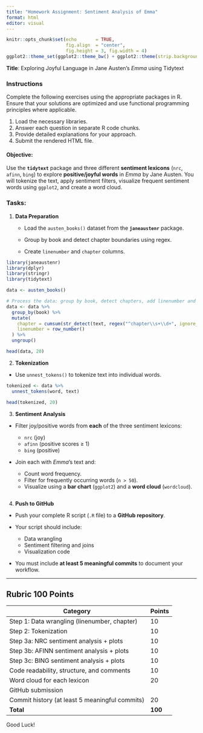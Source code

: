 ```yaml
---
title: "Homework Assignment: Sentiment Analysis of Emma"
format: html
editor: visual
---
```


```r
knitr::opts_chunk$set(echo       = TRUE, 
                      fig.align  = "center",
                      fig.height = 3, fig.width = 4)
ggplot2::theme_set(ggplot2::theme_bw() + ggplot2::theme(strip.background = ggplot2::element_rect(fill = "white")))
```

**Title**: Exploring Joyful Language in Jane Austen’s *Emma* using Tidytext

### **Instructions**

Complete the following exercises using the appropriate packages in R. Ensure that your solutions are optimized and use functional programming principles where applicable.

1.  Load the necessary libraries.
2.  Answer each question in separate R code chunks.
3.  Provide detailed explanations for your approach.
4.  Submit the rendered HTML file.

#### **Objective**:

Use the **`tidytext`** package and three different **sentiment lexicons** (`nrc`, `afinn`, `bing`) to explore **positive/joyful words** in *Emma* by Jane Austen. You will tokenize the text, apply sentiment filters, visualize frequent sentiment words using `ggplot2`, and create a word cloud.

### **Tasks**:

1.  **Data Preparation**

    -   Load the `austen_books()` dataset from the **`janeaustenr`** package.

    -   Group by book and detect chapter boundaries using regex.

    -   Create `linenumber` and `chapter` columns.

```r

library(janeaustenr)
library(dplyr)
library(stringr)
library(tidytext)

data <- austen_books()

# Process the data: group by book, detect chapters, add linenumber and chapter columns
data <- data %>%
  group_by(book) %>%
  mutate(
    chapter = cumsum(str_detect(text, regex("^chapter\\s+\\d+", ignore_case = TRUE))),
    linenumber = row_number()
  ) %>%
  ungroup()

head(data, 20)

```

2.  **Tokenization**

-   Use `unnest_tokens()` to tokenize text into individual words.

```r

tokenized <- data %>%
  unnest_tokens(word, text)

head(tokenized, 20)
```

3.  **Sentiment Analysis**

-   Filter joy/positive words from **each** of the three sentiment lexicons:

    -   `nrc` (joy)
    -   `afinn` (positive scores ≥ 1)
    -   `bing` (positive)

-   Join each with *Emma*'s text and:

    -   Count word frequency.
    -   Filter for frequently occurring words (`n > 50`).
    -   Visualize using a **bar chart** (`ggplot2`) and a **word cloud** (`wordcloud`).

```r

```

4.  **Push to GitHub**

-   Push your complete R script (`.R` file) to a **GitHub repository**.

-   Your script should include:

    -   Data wrangling
    -   Sentiment filtering and joins
    -   Visualization code

-   You must include **at least 5 meaningful commits** to document your workflow.

------------------------------------------------------------------------

## **Rubric 100 Points**

| Category                                       | Points  |
|------------------------------------------------|---------|
| Step 1: Data wrangling (linenumber, chapter)   | 10      |
| Step 2: Tokenization                           | 10      |
| Step 3a: NRC sentiment analysis + plots        | 10      |
| Step 3b: AFINN sentiment analysis + plots      | 10      |
| Step 3c: BING sentiment analysis + plots       | 10      |
| Code readability, structure, and comments      | 10      |
| Word cloud for each lexicon                    | 20      |
| GitHub submission                              |         |
| Commit history (at least 5 meaningful commits) | 20      |
| **Total**                                      | **100** |

Good Luck!
